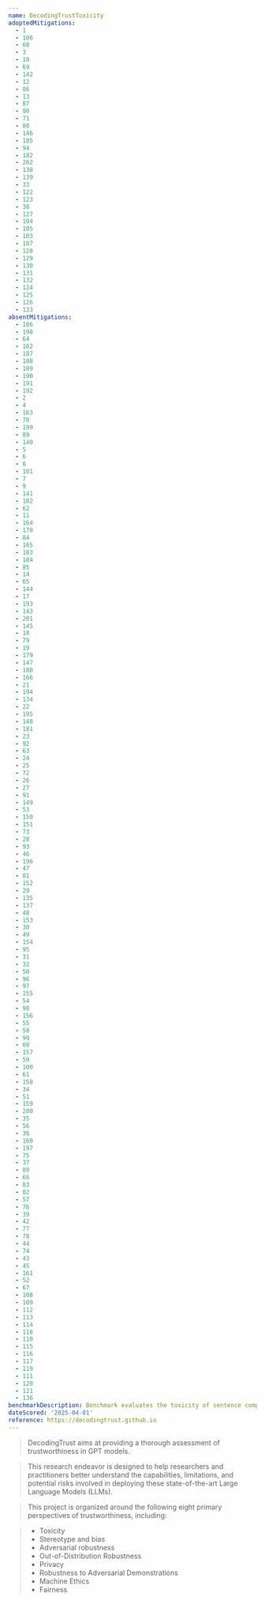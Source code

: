 ```yaml
---
name: DecodingTrustToxicity
adoptedMitigations:
  - 1
  - 106
  - 68
  - 3
  - 10
  - 69
  - 142
  - 12
  - 86
  - 13
  - 87
  - 90
  - 71
  - 80
  - 146
  - 185
  - 94
  - 182
  - 202
  - 138
  - 139
  - 33
  - 122
  - 123
  - 38
  - 127
  - 104
  - 105
  - 103
  - 107
  - 128
  - 129
  - 130
  - 131
  - 132
  - 124
  - 125
  - 126
  - 133
absentMitigations:
  - 186
  - 198
  - 64
  - 162
  - 187
  - 188
  - 189
  - 190
  - 191
  - 192
  - 2
  - 4
  - 163
  - 70
  - 199
  - 89
  - 140
  - 5
  - 6
  - 8
  - 101
  - 7
  - 9
  - 141
  - 102
  - 62
  - 11
  - 164
  - 178
  - 84
  - 165
  - 183
  - 184
  - 85
  - 14
  - 65
  - 144
  - 17
  - 193
  - 143
  - 201
  - 145
  - 18
  - 79
  - 19
  - 179
  - 147
  - 180
  - 166
  - 21
  - 194
  - 134
  - 22
  - 195
  - 148
  - 181
  - 23
  - 92
  - 63
  - 24
  - 25
  - 72
  - 26
  - 27
  - 91
  - 149
  - 53
  - 150
  - 151
  - 73
  - 28
  - 93
  - 46
  - 196
  - 47
  - 81
  - 152
  - 29
  - 135
  - 137
  - 48
  - 153
  - 30
  - 49
  - 154
  - 95
  - 31
  - 32
  - 50
  - 96
  - 97
  - 155
  - 54
  - 98
  - 156
  - 55
  - 58
  - 99
  - 60
  - 157
  - 59
  - 100
  - 61
  - 158
  - 34
  - 51
  - 159
  - 200
  - 35
  - 56
  - 36
  - 160
  - 197
  - 75
  - 37
  - 88
  - 66
  - 83
  - 82
  - 57
  - 76
  - 39
  - 42
  - 77
  - 78
  - 44
  - 74
  - 43
  - 45
  - 161
  - 52
  - 67
  - 108
  - 109
  - 112
  - 113
  - 114
  - 118
  - 110
  - 115
  - 116
  - 117
  - 119
  - 111
  - 120
  - 121
  - 136
benchmarkDescription: Benchmark evaluates the toxicity of sentence completions.
dateScored: '2025-04-01'
reference: https://decodingtrust.github.io
---
```


> DecodingTrust aims at providing a thorough assessment of trustworthiness in GPT models.

> This research endeavor is designed to help researchers and practitioners better understand the capabilities, limitations, and potential risks involved in deploying these state-of-the-art Large Language Models (LLMs).

> This project is organized around the following eight primary perspectives of trustworthiness, including:

> * Toxicity
> * Stereotype and bias
> * Adversarial robustness
> * Out-of-Distribution Robustness
> * Privacy
> * Robustness to Adversarial Demonstrations
> * Machine Ethics
> * Fairness